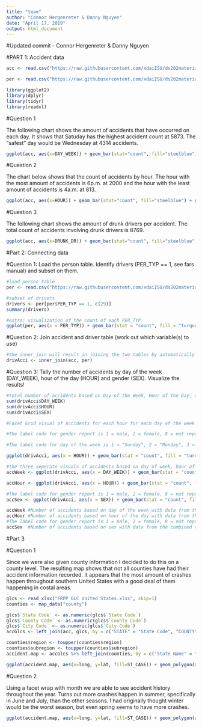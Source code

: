 ```yaml
---
title: "team"
author: "Connor Hergenreter & Danny Nguyen"
date: "April 17, 2019"
output: html_document
---
```


#Updated commit - Connor Hergenreter & Danny Nguyen

#PART 1: Accident data

```r
acc <- read.csv("https://raw.githubusercontent.com/xdaiISU/ds202materials/master/hwlabs/fars2017/accident.csv", stringsAsFactors = FALSE)

per <- read.csv("https://raw.githubusercontent.com/xdaiISU/ds202materials/master/hwlabs/fars2017/person.csv", stringsAsFactors = FALSE)

```

```r
library(ggplot2)
library(dplyr)
library(tidyr)
library(readxl)
```

#Question 1

The following chart shows the amount of accidents that have occurred on each day. It shows that Satuday has the highest accident count at 5873. The "safest" day would be Wednesday at 4314 accidents.

```r
ggplot(acc, aes(x=DAY_WEEK)) + geom_bar(stat="count", fill="steelblue") + geom_text(aes(label=..count..), stat="count",position=position_stack(0.5)) + scale_x_discrete(limits=c("Sunday","Monday","Tuesday","Wednesday","Thursday","Friday","Saturday"))
```

#Question 2

The chart below shows that the count of accidents by hour. The hour with the most amount of accidents is 6p.m. at 2000 and the hour with the least amount of accidents is 4a.m. at 813.

```r
ggplot(acc, aes(x=HOUR)) + geom_bar(stat="count", fill="steelblue") + geom_text(aes(label=..count..), stat="Count", position=position_stack(0.5)) + coord_cartesian(xlim=c(0,24))
```

#Question 3

The following chart shows the amount of drunk drivers per accident. The total count of accidents involving drunk drivers is 8769.

```r
ggplot(acc, aes(x=DRUNK_DR)) + geom_bar(stat="count", fill="steelblue") + geom_text(aes(label=..count..), stat="Count", position=position_stack(0.5))
```


#Part 2: Connecting data

#Question 1: Load the person table. Identify drivers (PER_TYP == 1, see fars manual) and subset on them.
```r
#load person table
per <- read.csv("https://raw.githubusercontent.com/xdaiISU/ds202materials/master/hwlabs/fars2017/person.csv", stringsAsFactors = FALSE)

#subset of drivers
drivers <- per[per$PER_TYP == 1, c(29)]
summary(drivers)

#extra: visualization of the count of each PER_TYP.
ggplot(per, aes(x = PER_TYP)) + geom_bar(stat = "count", fill = "turquoise") + geom_text(aes(label = ..count..), stat = "count", position = position_stack(0.5))
```

#Question 2: Join accident and driver table (work out which variable(s) to use)
```r
#the inner_join will result in joining the two tables by automatically matching up the same variables from both tables which are ("STATE", "ST_CASE", "VE_FORMS", "COUNTY", "DAY", "MONTH", "HOUR", "MINUTE", "RUR_URB", "FUNC_SYS", "HARM_EV", "MAN_COLL", "SCH_BUS")
drivAcci <- inner_join(acc, per)
```

#Question 3: Tally the number of accidents by day of the week (DAY_WEEK), hour of the day (HOUR) and gender (SEX). Visualize the results!
```r
#total number of accidents based on Day of the Week, Hour of the Day, and Sex 
sum(drivAcci$DAY_WEEK)
sum(drivAcci$HOUR)
sum(drivAcci$SEX)

#Facet Grid visual of Accidents for each hour for each day of the week and divided among the different sex classifications.

#The label code for gender report is 1 = male, 2 = female, 8 = not reported, and 9 = unknown

#The label code for day of the week is 1 = "Sunday", 2 = "Monday", 3 = "Tuesday", 4 = "Wednesday", 5 = "Thursday", 6 = "Friday", and  7 = "Saturday"

ggplot(drivAcci, aes(x = HOUR)) + geom_bar(stat = "count", fill = "turquoise") + theme(axis.text.x = element_text(angle = 90, hjust = 1)) + facet_grid(DAY_WEEK ~ SEX) + coord_cartesian(xlim = c(0, 24))

#the three seperate visuals of accidents based on day of week, hour of day, and sex.
accWeek <- ggplot(drivAcci, aes(x = DAY_WEEK)) + geom_bar(stat = "count", fill = "turquoise") + geom_text(aes(label = ..count..), stat = "count", position = position_stack(0.5)) + scale_x_discrete(limits = c("Sunday","Monday","Tuesday","Wednesday","Thursday","Friday","Saturday"))

accHour <- ggplot(drivAcci, aes(x = HOUR)) + geom_bar(stat = "count", fill = "turquoise") + geom_text(aes(label = ..count..), stat = "count", position = position_stack(0.5)) + coord_cartesian(xlim = c(0, 24))

#The label code for gender report is 1 = male, 2 = female, 8 = not reported, and 9 = unknown
accSex <- ggplot(drivAcci, aes(x = SEX)) + geom_bar(stat = "count", fill = "turquoise") + geom_text(aes(label = ..count..), stat = "count", position = position_stack(0.5)) + facet_wrap(SEX ~ ., labeller = label_both)

accWeek #Number of accidents based on day of the week with data from the combined tables
accHour #Number of accidents based on hour of the day with data from the combined tables
#The label code for gender report is 1 = male, 2 = female, 8 = not reported, and 9 = unknown
accSex  #Number of accidents based on sex with data from the combined tables

```

#Part 3

#Question 1

Since we were also given county information I decided to do this on a county level. The resulting map shows that not all counties have had their accident information recorded. It appears that the most amount of crashes happen throughout southern United States with a good deal of them happening in costal areas.

```r
glcs <- read_xlsx("FRPP GLC United States.xlsx", skip=1)
counties <- map_data("county")

glcs$`State Code` <- as.numeric(glcs$`State Code`)
glcs$`County Code` <- as.numeric(glcs$`County Code`)
glcs$`City Code` <- as.numeric(glcs$`City Code`)
accGlcs <- left_join(acc, glcs, by = c("STATE" = "State Code", "COUNTY" = "County Code", "CITY" = "City Code"))

counties$region <- toupper(counties$region)
counties$subregion <- toupper(counties$subregion)
accident.map <- accGlcs %>% left_join(counties, by = c("State Name" = "region", "County Name" = "subregion"))

ggplot(accident.map, aes(x=long, y=lat, fill=ST_CASE)) + geom_polygon(aes(group=group)) + labs(title="Accident Frequency in the United States by County", x="Longitude", y="Latitude")
```

#Question 2

Using a facet wrap with month we are able to see accident history throughout the year. Turns out more crashes happen in summer, specifically in June and July, than the other seasons. I had originally thought winter would be the worst season, but even spring seems to have more crashes.

```r
ggplot(accident.map, aes(x=long, y=lat, fill=ST_CASE)) + geom_polygon(aes(group=group)) + labs(title="Accident Frequency in the United States by County and by Month", x="Longitude", y="Latitude") + facet_wrap(~MONTH)
```
